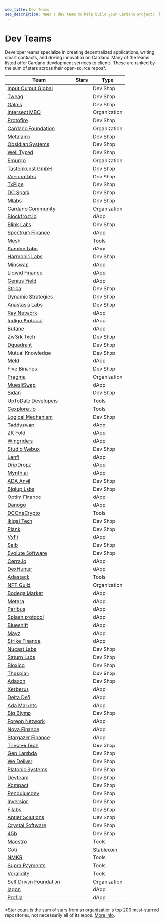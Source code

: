 ```yaml
---
seo_title: Dev Teams
seo_description: Need a dev team to help build your Cardano project? These teams build dApps, write smart contracts, manage projects, and drive innovation on Cardano.
---
```



# Dev Teams

Developer teams specialize in creating decentralized applications, writing smart contracts, and driving innovation on Cardano. Many of the teams listed offer Cardano development services to clients. These are ranked by the sum of stars across their open-source repos\*.

<Stars repoURL="https://api.github.com/repos/adastackio/adastack" />

| Team                                                        | Stars                                                           | Type         |
| ----------------------------------------------------------- | --------------------------------------------------------------- | ------------ |
| [Input Output Global](https://iohk.io/)                     | <StarBadge repoURL="https://github.com/input-output-hk"/>       | Dev Shop     |
| [Tweag](https://www.tweag.io/)                              | <StarBadge repoURL="https://github.com/tweag"/>                 | Dev Shop     |
| [Galois](https://galois.com/)                               | <StarBadge repoURL="https://github.com/GaloisInc"/>             | Dev Shop     |
| [Intersect MBO](https://www.intersectmbo.org/)              | <StarBadge repoURL="https://github.com/intersectmbo"/>          | Organization |
| [Protofire](https://protofire.io/)                          | <StarBadge repoURL="https://github.com/protofire"/>             | Dev Shop     |
| [Cardano Foundation](https://cardanofoundation.org/)        | <StarBadge repoURL="https://github.com/cardano-foundation"/>    | Organization |
| [Metalamp](https://metalamp.io/)                            | <StarBadge repoURL="https://github.com/fullstack-development"/> | Dev Shop     |
| [Obsidian Systems](https://obsidian.systems/)               | <StarBadge repoURL="https://github.com/obsidiansystems"/>       | Dev Shop     |
| [Well Typed](https://www.well-typed.com/)                   | <StarBadge repoURL="https://github.com/well-typed"/>            | Dev Shop     |
| [Emurgo](https://emurgo.io/)                                | <StarBadge repoURL="https://github.com/Emurgo"/>                | Organization |
| [Tastenkunst GmbH](http://www.tastenkunst.com/)             | <StarBadge repoURL="https://github.com/Tastenkunst"/>           | Dev Shop     |
| [Vacuumlabs](https://vacuumlabs.com/)                       | <StarBadge repoURL="https://github.com/vacuumlabs"/>            | Dev Shop     |
| [TxPipe](https://txpipe.io/)                                | <StarBadge repoURL="https://github.com/txpipe"/>                | Dev Shop     |
| [DC Spark](https://www.dcspark.io/)                         | <StarBadge repoURL="https://github.com/dcSpark"/>               | Dev Shop     |
| [Mlabs](https://mlabs.city/)                                | <StarBadge repoURL="https://github.com/mlabs-haskell"/>         | Dev Shop     |
| [Cardano Community](https://cardano-community.github.io)    | <StarBadge repoURL="https://github.com/cardano-community"/>     | Organization |
| [Blockfrost.io](https://blockfrost.io/)                     | <StarBadge repoURL="https://github.com/blockfrost"/>            | dApp         |
| [Blink Labs](https://blinklabs.io/)                         | <StarBadge repoURL="https://github.com/blinklabs-io"/>          | Dev Shop     |
| [Spectrum Finance](https://spectrum.fi/)                    | <StarBadge repoURL="https://github.com/spectrum-finance"/>      | dApp         |
| [Mesh](https://meshjs.dev/)                                 | <StarBadge repoURL="https://github.com/MeshJS"/>                | Tools        |
| [Sundae Labs](https://sundae.fi/)                           | <StarBadge repoURL="https://github.com/SundaeSwap-finance"/>    | dApp         |
| [Harmonic Labs](https://www.harmoniclabs.tech/)             | <StarBadge repoURL="https://github.com/HarmonicLabs"/>          | Dev Shop     |
| [Minswap](https://app.minswap.org/)                         | <StarBadge repoURL="https://github.com/minswap"/>               | dApp         |
| [Liqwid Finance](https://liqwid.finance/)                   | <StarBadge repoURL="https://github.com/liqwid-labs"/>           | dApp         |
| [Genius Yield](https://app.geniusyield.co/)                 | <StarBadge repoURL="https://github.com/geniusyield"/>           | dApp         |
| [Strica](https://strica.io/)                                | <StarBadge repoURL="https://github.com/StricaHQ"/>              | Dev Shop     |
| [Dynamic Strategies](https://dynamicstrategies.io/)         | <StarBadge repoURL="https://github.com/dynamicstrategies"/>     | Dev Shop     |
| [Anastasia Labs](https://anastasialabs.com/)                | <StarBadge repoURL="https://github.com/Anastasia-Labs"/>        | Dev Shop     |
| [Ray Network](https://raynetwork.io/)                       | <StarBadge repoURL="https://github.com/xray-network"/>          | dApp         |
| [Indigo Protocol](https://indigoprotocol.io/)               | <StarBadge repoURL="https://github.com/IndigoProtocol"/>        | dApp         |
| [Butane](https://butane.dev/)                               | <StarBadge repoURL="https://github.com/butaneprotocol"/>        | dApp         |
| [Zw3rk Tech](https://zw3rk.com/)                            | <StarBadge repoURL="https://github.com/zw3rk"/>                 | Dev Shop     |
| [Dquadrant](https://dquadrant.com/)                         | <StarBadge repoURL="https://github.com/dQuadrant"/>             | Dev Shop     |
| [Mutual Knowledge](https://mukn.com/)                       | <StarBadge repoURL="https://github.com/MuKnSys"/>               | Dev Shop     |
| [Meld](https://www.meld.com/)                               | <StarBadge repoURL="https://github.com/MELD-labs"/>             | dApp         |
| [Five Binaries](https://fivebinaries.com/)                  | <StarBadge repoURL="https://github.com/fivebinaries"/>          | Dev Shop     |
| [Pragma](https://pragma.io/)                                | <StarBadge repoURL="https://github.com/pragma-org"/>            | Organization |
| [MuesliSwap](https://muesliswap.com/)                       | <StarBadge repoURL="https://github.com/MuesliSwapTeam"/>        | dApp         |
| [Sidan](https://sidan.io/)                                  | <StarBadge repoURL="https://github.com/sidan-lab"/>             | Dev Shop     |
| [UpToDate Developers](https://uptodatedevelopers.com/)      | <StarBadge repoURL="https://github.com/UPTODATE-DEV"/>          | Tools        |
| [Cexplorer.io](https://cexplorer.io/)                       | <StarBadge repoURL="https://github.com/cexplorer"/>             | Tools        |
| [Logical Mechanism](https://logicalmechanism.io/)           | <StarBadge repoURL="https://github.com/logical-mechanism"/>     | Dev Shop     |
| [Teddyswap](https://app.teddyswap.org/)                     | <StarBadge repoURL="https://github.com/teddy-swap"/>            | dApp         |
| [ZK Fold](https://zkfold.io/)                               | <StarBadge repoURL="https://github.com/zkFold"/>                | dApp         |
| [Wingriders](https://www.wingriders.com/)                   | <StarBadge repoURL="https://github.com/WingRiders"/>            | dApp         |
| [Studio Webux](https://webuxlab.com/)                       | <StarBadge repoURL="https://github.com/studiowebux"/>           | Dev Shop     |
| [Lenfi](https://lenfi.io/)                                  | <StarBadge repoURL="https://github.com/lenfiLabs"/>             | dApp         |
| [DripDropz](https://dripdropz.io)                           | <StarBadge repoURL="https://github.com/DripDropz"/>             | dApp         |
| [Mynth.ai](https://mynth.ai)                                | <StarBadge repoURL="https://github.com/MynthAI"/>               | dApp         |
| [ADA Anvil](https://ada-anvil.io/)                          | <StarBadge repoURL="https://github.com/Cardano-Forge"/>         | Dev Shop     |
| [Biglup Labs](https://biglup.io/)                           | <StarBadge repoURL="https://github.com/Biglup"/>                | Dev Shop     |
| [Optim Finance](https://www.optim.finance/)                 | <StarBadge repoURL="https://github.com/OptimFinance"/>          | dApp         |
| [Danogo](https://danogo.io/)                                | <StarBadge repoURL="https://github.com/Danogo2023"/>            | dApp         |
| [DCOneCrypto](https://dconecrypto.finance/)                 | <StarBadge repoURL="https://github.com/DCOneCrypto"/>           | Tools        |
| [Ikigai Tech](https://ikigaitech.org/)                      | <StarBadge repoURL="https://github.com/ikigai-github"/>         | Dev Shop     |
| [Plank](https://www.joinplank.com/)                         | <StarBadge repoURL="https://github.com/joinplank"/>             | Dev Shop     |
| [VyFi](https://app.vyfi.io/dex)                             | <StarBadge repoURL="https://github.com/vyfi"/>                  | dApp         |
| [Saib](https://saib.dev/)                                   | <StarBadge repoURL="https://github.com/SAIB-Inc"/>              | Dev Shop     |
| [Evolute Software](https://evolute.software/)               | <StarBadge repoURL="https://github.com/evolute-software"/>      | Dev Shop     |
| [Cerra.io](https://cerra.io/)                               | <StarBadge repoURL="https://github.com/cerraio"/>               | dApp         |
| [DexHunter](https://www.dexhunter.io/)                      | <StarBadge repoURL="https://github.com/DexHunterIO"/>           | dApp         |
| [Adastack](https://www.adastack.io)                         | <StarBadge repoURL="https://github.com/adastackio/"/>           | Tools        |
| [NFT Guild](https://www.nft-guild.io/)                      | <StarBadge repoURL="https://github.com/NFT-Guild"/>             | Organization |
| [Bodega Market](https://bodegamarket.xyz/)                  | <StarBadge repoURL="https://github.com/bodega-market"/>         | dApp         |
| [Metera](https://www.meteraprotocol.io/)                    | <StarBadge repoURL="https://github.com/MeteraLabs"/>            | dApp         |
| [Paribus](https://paribus.io/)                              | <StarBadge repoURL="https://github.com/paribus"/>               | dApp         |
| [Splash protocol](https://www.splash.trade/)                | <StarBadge repoURL="https://github.com/splashprotocol"/>        | dApp         |
| [Blueshift](https://blueshift.fi)                           | <StarBadge repoURL="https://github.com/blueshift-fi"/>          | dApp         |
| [Mayz](https://mayz.io/)                                    | <StarBadge repoURL="https://github.com/MAYZGitHub/"/>           | dApp         |
| [Strike Finance](https://strikefinance.org/)                | <StarBadge repoURL="https://github.com/strike-finance"/>        | dApp         |
| [Nucast Labs](https://www.nucastlabs.xyz/)                  | <StarBadge repoURL="https://github.com/Nucastio"/>              | Dev Shop     |
| [Saturn Labs](https://saturnlabs.org/)                      | <StarBadge repoURL="https://github.com/SaturnLabs"/>            | Dev Shop     |
| [Bloxico](https://bloxico.com/)                             | <StarBadge repoURL="https://github.com/Bloxico"/>               | Dev Shop     |
| [Thespian](https://thespian.eu/)                            | <StarBadge repoURL="https://github.com/Thespian-Agency"/>       | Dev Shop     |
| [Adaxon](https://adaxon.io/)                                | <StarBadge repoURL="https://github.com/adaxonio"/>              | Dev Shop     |
| [Xerberus](https://xerberus.io/)                            | <StarBadge repoURL="https://github.com/XerberusTeam"/>          | dApp         |
| [Delta Defi](https://www.deltadefi.io/)                     | <StarBadge repoURL="https://github.com/deltadefi-protocol"/>    | dApp         |
| [Ada Markets](https://ada.markets/)                         | <StarBadge repoURL="https://github.com/ADA-Markets"/>           | dApp         |
| [Big Blymp](http://www.bigblymp.com/)                       | <StarBadge repoURL="https://github.com/BigBlymp"/>              | Dev Shop     |
| [Foreon Network](https://foreon.network/)                   | <StarBadge repoURL="https://github.com/Foreon-Network"/>        | dApp         |
| [Nova Finance](https://www.novafinance.io/)                 | <StarBadge repoURL="https://github.com/Nova-Finance"/>          | dApp         |
| [Stargazer Finance](https://www.stargazer.finance/)         | <StarBadge repoURL="https://github.com/StargazerLabs"/>         | dApp         |
| [Trivolve Tech](https://trivolvetech.com/)                  |                                                                 | Dev Shop     |
| [Gen Lambda](https://www.genlambda.com/)                    |                                                                 | Dev Shop     |
| [We Deliver](https://we-deliver.io/)                        |                                                                 | Dev Shop     |
| [Platonic Systems](https://platonic.systems/)               |                                                                 | Dev Shop     |
| [Devteam](https://www.devteam.inc/)                         |                                                                 | Dev Shop     |
| [Kompact](https://kompact.io/)                              |                                                                 | Dev Shop     |
| [Pendulumdev](https://pendulumdev.co.uk/)                   |                                                                 | Dev Shop     |
| [Inversion](https://inversion.dev/)                         |                                                                 | Dev Shop     |
| [Filabs](https://www.filabs.dev/)                           |                                                                 | Dev Shop     |
| [Antier Solutions](https://www.antiersolutions.com/)        |                                                                 | Dev Shop     |
| [Crystal Software](http://www.crystal.infinityfreeapp.com/) |                                                                 | Dev Shop     |
| [45b](https://45b.io/)                                      |                                                                 | Dev Shop     |
| [Maestro](https://www.gomaestro.org/)                       | <StarBadge repoURL="https://github.com/maestro-org"/>           | Tools        |
| [Coti](https://coti.io/)                                    | <StarBadge repoURL="https://github.com/coti-io"/>               | Stablecoin   |
| [NMKR](https://nmkr.io/)                                    | <StarBadge repoURL="https://github.com/nftmakerio"/>            | Tools        |
| [Supra Payments](https://suprapayments.io/)                 | <StarBadge repoURL="https://github.com/suprapayments"/>         | Tools        |
| [Veralidity](https://veralidity.com/)                       | <StarBadge repoURL="https://github.com/veralidity"/>            | Tools        |
| [Self Driven Foundation](https://selfdriven.foundation/)    | <StarBadge repoURL="https://github.com/selfdriven-foundation"/> | Organization |
| [Iagon](https://iagon.com/)                                 | <StarBadge repoURL="https://github.com/iagonorg"/>              | dApp         |
| [Profila](https://profila.com/)                             | <StarBadge repoURL="https://github.com/Profila"/>               | dApp         |

\*Star count is the sum of stars from an organization's top 200 most-starred repositories, not necessarily all of its repos. [More info](https://shields.io/badges/git-hub-orgs-stars).
